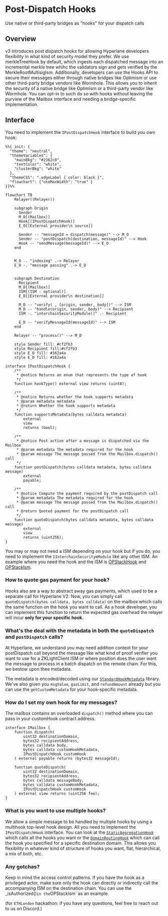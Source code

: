 # Post-Dispatch Hooks

Use native or third-party bridges as "hooks" for your dispatch calls

## Overview

v3 introduces post dispatch hooks for allowing Hyperlane developers flexibility in what kind of security model they prefer. We use merkleTreeHook by default, which ingests each dispatched message into an incremental merkle tree whihc the validators sign and gets verified by the MerkleRootMultisigIsm. Additionally, developers can use the Hooks API to secure their messages either through native bridges like Optimism or use other third-party bridge vendors like Wormhole.
This allows you to inherit the security of a native bridge like Optimism or a third-party vendor like Wormhole. You can opt-in to such do so with hooks without leaving the purview of the Mailbox interface and needing a bridge-specific implementation.

## Interface

You need to implement the `IPostDispatchHook` interface to build you own hook:

```mermaid
%%{ init: {
  "theme": "neutral",
  "themeVariables": {
    "mainBkg": "#2362c0",
    "textColor": "white",
    "clusterBkg": "white"
  },
  "themeCSS": ".edgeLabel { color: black }",
  "flowchart": {"useMaxWidth": "true" }
}}%%

flowchart TB
    Relayer((Relayer))

    subgraph Origin
      Sender
      M_O[(Mailbox)]
      Hook[(IPostDispatchHook)]
      E_O[[External provider\n source]]

      Sender -- "messageId = dispatch(message)" --> M_O
      Sender -- "postDispatch(destination, messageId)" --> Hook
      Hook -- "sendMessage(messageId)" --> E_O
    end


    M_O -. "indexing" .-> Relayer
    E_O -. "message passing" .-> E_D


    subgraph Destination
      Recipient
      M_D[(Mailbox)]
      ISM[(ISM - optional)]
      E_D[[External provider\n destination]]

      M_D -- "verify( , [origin, sender, body])" --> ISM
      M_D -- "handle(origin, sender, body)" --> Recipient
      ISM -. "interchainSecurityModule()" .- Recipient

      E_D -- "verifyMessageId(messageId)" --> ISM
    end

    Relayer -- "process()" --> M_D

    style Sender fill: #cf2fb3
    style Recipient fill:#cf2fb3
    style E_O fill: #162a4a
    style E_D fill: #162a4a

```

```solidity
interface IPostDispatchHook {
    /**
     * @notice Returns an enum that represents the type of hook
     */
    function hookType() external view returns (uint8);

    /**
     * @notice Returns whether the hook supports metadata
     * @param metadata metadata
     * @return Whether the hook supports metadata
     */
    function supportsMetadata(bytes calldata metadata)
        external
        view
        returns (bool);

    /**
     * @notice Post action after a message is dispatched via the Mailbox
     * @param metadata The metadata required for the hook
     * @param message The message passed from the Mailbox.dispatch() call
     */
    function postDispatch(bytes calldata metadata, bytes calldata message)
        external
        payable;

    /**
     * @notice Compute the payment required by the postDispatch call
     * @param metadata The metadata required for the hook
     * @param message The message passed from the Mailbox.dispatch() call
     * @return Quoted payment for the postDispatch call
     */
    function quoteDispatch(bytes calldata metadata, bytes calldata message)
        external
        view
        returns (uint256);
}
```

You may or may not need a ISM depending on your hook but if you do, you need to implement the `IInterchainSecuritymModule` like any other ISM. An example where you need the hook and the ISM is [OPStackHook](https://github.com/hyperlane-xyz/hyperlane-monorepo/blob/v3/solidity/contracts/hooks/OPStackHook.sol) and [OPStackIsm](https://github.com/hyperlane-xyz/hyperlane-monorepo/blob/v3/solidity/contracts/isms/hook/OPStackIsm.sol).

### How to quote gas payment for your hook?

Hooks also are a way to abstract away gas payments, which used to be a separate call for Hyperlane V2. Now, you can simply call `quoteDispatch(bytes calldata, bytes calldata)` on the mailbox which calls the same function on the hook you want to call. As a hook developer, you can implement this function to return the expected gas overhead the relayer will incur **only for your specific hook**.

### What's the deal with the metadata in both the `quoteDispatch` and `postDispatch` calls?

At Hyperlane, we understand you may need addition context for your postDispatch call beyond the message like what kind of proof verifier you want to use for a ZKLightClient ISM or where position does the user want the message to process in a batch dispatch on the remote chain. For this, we bestow upon thee metadata.

The metadata is encoded/decoded using our [`StandardHookMetadata`](https://github.com/hyperlane-xyz/hyperlane-monorepo/blob/v3/solidity/contracts/hooks/libs/StandardHookMetadata.sol) library. We've also given you `msgValue`, `gasLimit`, and `refundAmount` already but you can use the `getCustomMetadata` for your hook-specific metadata.

### How do I set my own hook for my messages?

The mailbox contains an overloaded `dispatch()` method where you can pass in your customHook contract address.

```solidity
interface IMailbox {
    function dispatch(
        uint32 destinationDomain,
        bytes32 recipientAddress,
        bytes calldata body,
        bytes calldata customHookMetadata,
        IPostDispatchHook customHook
    ) external payable returns (bytes32 messageId);

    function quoteDispatch(
        uint32 destinationDomain,
        bytes32 recipientAddress,
        bytes calldata messageBody,
        bytes calldata customHookMetadata,
        IPostDispatchHook customHook
    ) external view returns (uint256 fee);
}
```

### What is you want to use multiple hooks?

We allow a simple message to be handled by multiple hooks by using a multihook top-level hook design. All you need to implement the `IPostDispatchHook` interface. You can look at the [`StaticAggregationHook`](https://github.com/hyperlane-xyz/hyperlane-monorepo/blob/v3/solidity/contracts/hooks/aggregation/StaticAggregationHook.sol) which calls all the hooks you want or the [`DomainRoutingHook`](https://github.com/hyperlane-xyz/hyperlane-monorepo/blob/v3/solidity/contracts/hooks/routing/DomainRoutingHook.sol) which can call the hook you specified for a specific destination domain. This allows you flexibility in whatever kind of structure of hooks you want, flat, hierarchical, a mix of both, etc.

### Any gotchas?

Keep in mind the access control patterns. If you have the hook as a privileged actor, make sure only the hook can directly or indirectly call the accompanying ISM on the destination chain. You can use the \_isAuthorized()`in the`OPStackIsm` as an example.

(for `ETHLondon` hackathon: if you have any questions, feel free to reach out to us on Discord.)
